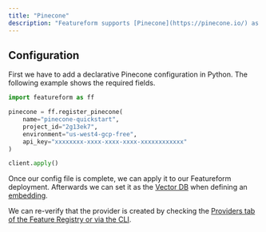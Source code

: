 ```yaml
---
title: "Pinecone"
description: "Featureform supports [Pinecone](https://pinecone.io/) as a [Vector DB](/providers/vector-db)."
---
```


## Configuration

First we have to add a declarative Pinecone configuration in Python. The following example shows the required fields.

```python
import featureform as ff

pinecone = ff.register_pinecone(
    name="pinecone-quickstart",
    project_id="2g13ek7",
    environment="us-west4-gcp-free",
    api_key="xxxxxxxx-xxxx-xxxx-xxxx-xxxxxxxxxxxx"
)

client.apply()
```

Once our config file is complete, we can apply it to our Featureform deployment. Afterwards we can set it as the [Vector DB](/providers/vector-db) when defining an [embedding](/abstractions/embedding).

We can re-verify that the provider is created by checking the [Providers tab of the Feature Registry or via the CLI](/getting-started/search-monitor-discovery-feature-registry-ui-cli).
